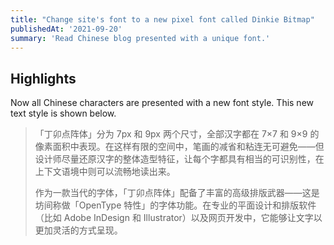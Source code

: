 ```yaml
---
title: "Change site's font to a new pixel font called Dinkie Bitmap"
publishedAt: '2021-09-20'
summary: 'Read Chinese blog presented with a unique font.'
---
```


## Highlights


Now all Chinese characters are presented with a new font style. This new text style is shown below.


>「丁卯点阵体」分为 7px 和 9px 两个尺寸，全部汉字都在 7×7 和 9×9 的像素面积中表现。在这样有限的空间中，笔画的减省和粘连无可避免——但设计师尽量还原汉字的整体造型特征，让每个字都具有相当的可识别性，在上下文语境中则可以流畅地读出来。
>
>
> 作为一款当代的字体，「丁卯点阵体」配备了丰富的高级排版武器——这是坊间称做「OpenType 特性」的字体功能。在专业的平面设计和排版软件（比如 Adobe InDesign 和 Illustrator）以及网页开发中，它能够让文字以更加灵活的方式呈现。